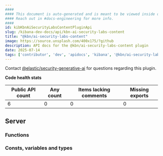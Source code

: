 ```yaml
---
####
#### This document is auto-generated and is meant to be viewed inside our experimental, new docs system.
#### Reach out in #docs-engineering for more info.
####
id: kibKbnAiSecurityLabsContentPluginApi
slug: /kibana-dev-docs/api/kbn-ai-security-labs-content
title: "@kbn/ai-security-labs-content"
image: https://source.unsplash.com/400x175/?github
description: API docs for the @kbn/ai-security-labs-content plugin
date: 2025-07-14
tags: ['contributor', 'dev', 'apidocs', 'kibana', '@kbn/ai-security-labs-content']
---
```




Contact [@elastic/security-generative-ai](https://github.com/orgs/elastic/teams/security-generative-ai) for questions regarding this plugin.

**Code health stats**

| Public API count  | Any count | Items lacking comments | Missing exports |
|-------------------|-----------|------------------------|-----------------|
| 6 | 0 | 0 | 0 |

## Server

### Functions
<DocDefinitionList data={kbnAiSecurityLabsContentObj.server.functions}/>

### Consts, variables and types
<DocDefinitionList data={kbnAiSecurityLabsContentObj.server.misc}/>

